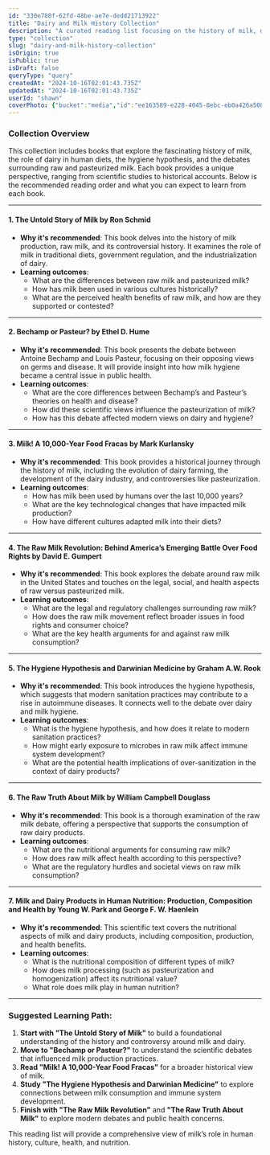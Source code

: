 ```yaml
---
id: "330e780f-62fd-48be-ae7e-dedd21713922"
title: "Dairy and Milk History Collection"
description: "A curated reading list focusing on the history of milk, dairy production, hygiene hypothesis, and debates surrounding raw milk."
type: "collection"
slug: "dairy-and-milk-history-collection"
isOrigin: true
isPublic: true
isDraft: false
queryType: "query"
createdAt: "2024-10-16T02:01:43.735Z"
updatedAt: "2024-10-16T02:01:43.735Z"
userId: "shawn"
coverPhoto: {"bucket":"media","id":"ee163589-e228-4045-8ebc-eb0a426a5086","path":"ee163589-e228-4045-8ebc-eb0a426a5086.webp","url":"https://files.oaiusercontent.com/file-rZo4fBRxPsf7Llxmgf8AOM0N?se=2024-10-15T21%3A03%3A27Z&sp=r&sv=2024-08-04&sr=b&rscc=max-age%3D604800%2C%20immutable%2C%20private&rscd=attachment%3B%20filename%3Dce209f12-3a06-4493-9803-4b5414d17d68.webp&sig=hYyJBSUeTQseRrY5jqjLtYM3MREhXxYNLXwTaAE7/Uk%3D","alt":"dalle-ux92XGhhb468h6R8","caption":"","category":"default"}
---
```


### Collection Overview

This collection includes books that explore the fascinating history of milk, the role of dairy in human diets, the hygiene hypothesis, and the debates surrounding raw and pasteurized milk. Each book provides a unique perspective, ranging from scientific studies to historical accounts. Below is the recommended reading order and what you can expect to learn from each book.

---

#### 1. **The Untold Story of Milk** by Ron Schmid
- **Why it's recommended**: This book delves into the history of milk production, raw milk, and its controversial history. It examines the role of milk in traditional diets, government regulation, and the industrialization of dairy.
- **Learning outcomes**:
   - What are the differences between raw milk and pasteurized milk?
   - How has milk been used in various cultures historically?
   - What are the perceived health benefits of raw milk, and how are they supported or contested?

---

#### 2. **Bechamp or Pasteur?** by Ethel D. Hume
- **Why it's recommended**: This book presents the debate between Antoine Bechamp and Louis Pasteur, focusing on their opposing views on germs and disease. It will provide insight into how milk hygiene became a central issue in public health.
- **Learning outcomes**:
   - What are the core differences between Bechamp’s and Pasteur’s theories on health and disease?
   - How did these scientific views influence the pasteurization of milk?
   - How has this debate affected modern views on dairy and hygiene?

---

#### 3. **Milk! A 10,000-Year Food Fracas** by Mark Kurlansky
- **Why it's recommended**: This book provides a historical journey through the history of milk, including the evolution of dairy farming, the development of the dairy industry, and controversies like pasteurization.
- **Learning outcomes**:
   - How has milk been used by humans over the last 10,000 years?
   - What are the key technological changes that have impacted milk production?
   - How have different cultures adapted milk into their diets?

---

#### 4. **The Raw Milk Revolution: Behind America’s Emerging Battle Over Food Rights** by David E. Gumpert
- **Why it's recommended**: This book explores the debate around raw milk in the United States and touches on the legal, social, and health aspects of raw versus pasteurized milk.
- **Learning outcomes**:
   - What are the legal and regulatory challenges surrounding raw milk?
   - How does the raw milk movement reflect broader issues in food rights and consumer choice?
   - What are the key health arguments for and against raw milk consumption?

---

#### 5. **The Hygiene Hypothesis and Darwinian Medicine** by Graham A.W. Rook
- **Why it's recommended**: This book introduces the hygiene hypothesis, which suggests that modern sanitation practices may contribute to a rise in autoimmune diseases. It connects well to the debate over dairy and milk hygiene.
- **Learning outcomes**:
   - What is the hygiene hypothesis, and how does it relate to modern sanitation practices?
   - How might early exposure to microbes in raw milk affect immune system development?
   - What are the potential health implications of over-sanitization in the context of dairy products?

---

#### 6. **The Raw Truth About Milk** by William Campbell Douglass
- **Why it's recommended**: This book is a thorough examination of the raw milk debate, offering a perspective that supports the consumption of raw dairy products.
- **Learning outcomes**:
   - What are the nutritional arguments for consuming raw milk?
   - How does raw milk affect health according to this perspective?
   - What are the regulatory hurdles and societal views on raw milk consumption?

---

#### 7. **Milk and Dairy Products in Human Nutrition: Production, Composition and Health** by Young W. Park and George F. W. Haenlein
- **Why it's recommended**: This scientific text covers the nutritional aspects of milk and dairy products, including composition, production, and health benefits.
- **Learning outcomes**:
   - What is the nutritional composition of different types of milk?
   - How does milk processing (such as pasteurization and homogenization) affect its nutritional value?
   - What role does milk play in human nutrition?

---

### Suggested Learning Path:

1. **Start with "The Untold Story of Milk"** to build a foundational understanding of the history and controversy around milk and dairy.
2. **Move to "Bechamp or Pasteur?"** to understand the scientific debates that influenced milk production practices.
3. **Read "Milk! A 10,000-Year Food Fracas"** for a broader historical view of milk.
4. **Study "The Hygiene Hypothesis and Darwinian Medicine"** to explore connections between milk consumption and immune system development.
5. **Finish with "The Raw Milk Revolution"** and **"The Raw Truth About Milk"** to explore modern debates and public health concerns.

This reading list will provide a comprehensive view of milk’s role in human history, culture, health, and nutrition.

